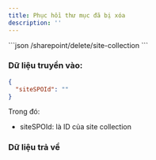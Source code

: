 ```yaml
---
title: Phục hồi thư mục đã bị xóa
description: ''
---
```


<Admonition type="info" title="DELETE">
  ```json
  /sharepoint/delete/site-collection
  ```
</Admonition>

### Dữ liệu truyền vào:

```json
{
  "siteSPOId": ""
}
```

Trong đó:

* siteSPOId: là ID của site collection

### Dữ liệu trả về

```json
```
